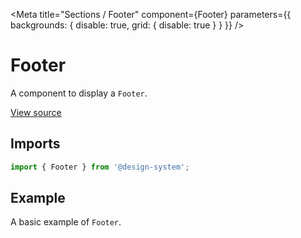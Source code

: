 
<Meta
  title="Sections / Footer"
  component={Footer}
  parameters={{ backgrounds: { disable: true, grid: { disable: true } } }}
/>

# Footer

A component to display a `Footer`.

[View source](https://github.com/actarian/design-system/tree/main/src/ui/sections/footer)

## Imports

```js
import { Footer } from '@design-system';
```

## Example

A basic example of `Footer`.

<Canvas>
  <Story name="Footer">
    <Footer />
  </Story>
</Canvas>
